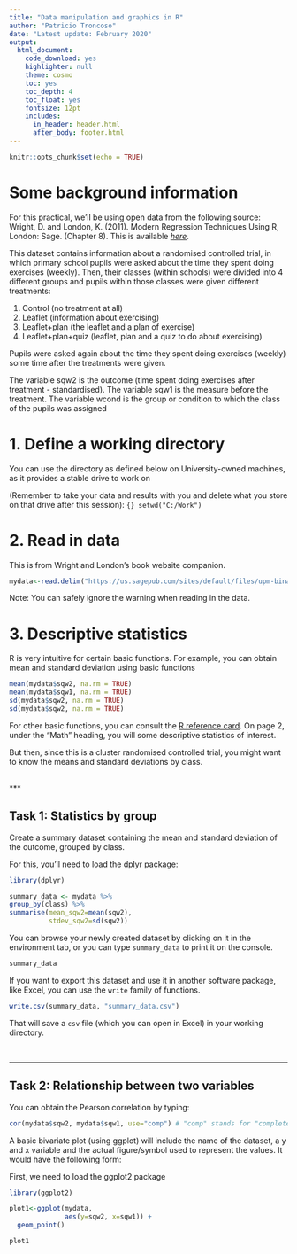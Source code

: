 ```yaml
---
title: "Data manipulation and graphics in R"
author: "Patricio Troncoso"
date: "Latest update: February 2020"
output:
  html_document:
    code_download: yes
    highlighter: null
    theme: cosmo
    toc: yes
    toc_depth: 4
    toc_float: yes
    fontsize: 12pt
    includes:
      in_header: header.html
      after_body: footer.html
---
```

  
```r
knitr::opts_chunk$set(echo = TRUE)
```

# Some background information

For this practical, we’ll be using open data from the following source: 
  Wright, D. and London, K. (2011). Modern Regression Techniques Using R, London:  Sage. (Chapter 8). This is available [*here*](http://dx.doi.org/10.4135/9780857024497).

This dataset contains information about a randomised controlled trial, in which primary school pupils were asked about the time they spent doing exercises (weekly). Then, their classes (within schools) were divided into 4 different groups and pupils within those classes were given different treatments:
  
  1) Control (no treatment at all)
2) Leaflet (information about exercising)
3) Leaflet+plan (the leaflet and a plan of exercise)
4) Leaflet+plan+quiz (leaflet, plan and a quiz to do about exercising)

Pupils were asked again about the time they spent doing exercises (weekly) some time after the treatments were given.

The variable sqw2 is the outcome (time spent doing exercises after treatment - standardised).
The variable sqw1 is the measure before the treatment.
The variable wcond is the group or condition to which the class of the pupils was assigned

# 1. Define a working directory

You can use the directory as defined below on University-owned machines, as it provides a stable drive to work on 

(Remember to take your data and results with you and delete what you store on that drive after this session):
  ```{}
setwd("C:/Work")
```

# 2. Read in data 

This is from Wright and London's book website companion. 
```r
mydata<-read.delim("https://us.sagepub.com/sites/default/files/upm-binaries/26934_exercise.dat")
```
Note: You can safely ignore the warning when reading in the data.


# 3. Descriptive statistics

R is very intuitive for certain basic functions. For example, you can obtain mean and standard deviation using basic functions

```r
mean(mydata$sqw2, na.rm = TRUE)
mean(mydata$sqw1, na.rm = TRUE)
sd(mydata$sqw2, na.rm = TRUE)
sd(mydata$sqw2, na.rm = TRUE)
```

For other basic functions, you can consult the [R reference card](https://cran.r-project.org/doc/contrib/Short-refcard.pdf). On page 2, under the "Math" heading, you will some descriptive statistics of interest.

But then, since this is a cluster randomised controlled trial, you might want to know the means and standard deviations by class.

<br>
***

## Task 1: Statistics by group

Create a summary dataset containing the mean and standard deviation of the outcome, grouped by class.

For this, you'll need to load the dplyr package:
  
  ```r
library(dplyr)

summary_data <- mydata %>%
  group_by(class) %>%
  summarise(mean_sqw2=mean(sqw2),
            stdev_sqw2=sd(sqw2))
```

You can browse your newly created dataset by clicking on it in the environment tab, or you can type `summary_data` to print it on the console.

```r
summary_data 
```

If you want to export this dataset and use it in another software package, like Excel, you can use the `write` family of functions.

```r
write.csv(summary_data, "summary_data.csv")

```

That will save a `csv` file (which you can open in Excel) in your working directory.

<br>
  
***
  
## Task 2: Relationship between two variables
  
You can obtain the Pearson correlation by typing: 
  
```r
cor(mydata$sqw2, mydata$sqw1, use="comp") # "comp" stands for "complete observations"

```

A basic bivariate plot (using ggplot) will include the name of the dataset, a y and x variable and the actual figure/symbol used to represent the values. It would have the following form:
  
First, we need to load the ggplot2 package

```r
library(ggplot2)

plot1<-ggplot(mydata, 
              aes(y=sqw2, x=sqw1)) +
  geom_point()

plot1
```